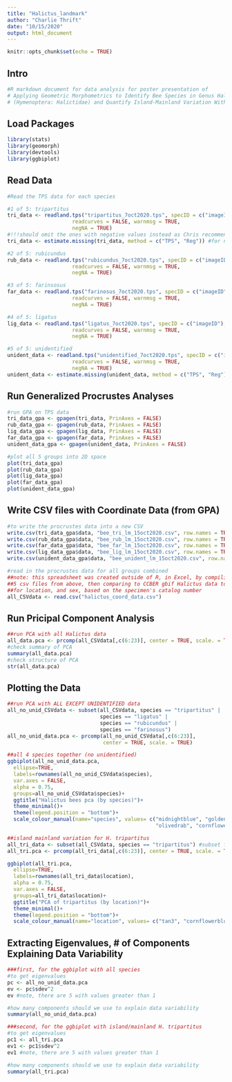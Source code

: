 ```yaml
---
title: "Halictus_landmark"
author: "Charlie Thrift"
date: "10/15/2020"
output: html_document
---
```


```r
knitr::opts_chunk$set(echo = TRUE)
```

## Intro
```r
#R markdown document for data analysis for poster presentation of 
# Applying Geometric Morphometrics to Identify Bee Species in Genus Halictus 
# (Hymenoptera: Halictidae) and Quantify Island-Mainland Variation Within Species

```

## Load Packages
```r
library(stats)
library(geomorph)
library(devtools)
library(ggbiplot)
```

## Read Data
```r
#Read the TPS data for each species

#1 of 5: tripartitus
tri_data <- readland.tps("tripartitus_7oct2020.tps", specID = c("imageID"), 
                     readcurves = FALSE, warnmsg = TRUE,
                     negNA = TRUE) 
#!!!should omit the ones with negative values instead as Chris recommends!!!
tri_data <- estimate.missing(tri_data, method = c("TPS", "Reg")) #for now, won't run unless do this though

#2 of 5: rubicundus
rub_data <- readland.tps("rubicundus_7oct2020.tps", specID = c("imageID"), 
                     readcurves = FALSE, warnmsg = TRUE,
                     negNA = TRUE)

#3 of 5: farinsosus
far_data <- readland.tps("farinosus_7oct2020.tps", specID = c("imageID"), 
                     readcurves = FALSE, warnmsg = TRUE,
                     negNA = TRUE)

#4 of 5: ligatus
lig_data <- readland.tps("ligatus_7oct2020.tps", specID = c("imageID"), 
                     readcurves = FALSE, warnmsg = TRUE,
                     negNA = TRUE)

#5 of 5: unidentified
unident_data <- readland.tps("unidentified_7oct2020.tps", specID = c("imageID"), 
                     readcurves = FALSE, warnmsg = TRUE,
                     negNA = TRUE)
unident_data <- estimate.missing(unident_data, method = c("TPS", "Reg"))
```

## Run Generalized Procrustes Analyses
```r
#run GPA on TPS data
tri_data_gpa <- gpagen(tri_data, PrinAxes = FALSE)
rub_data_gpa <- gpagen(rub_data, PrinAxes = FALSE)
lig_data_gpa <- gpagen(lig_data, PrinAxes = FALSE)
far_data_gpa <- gpagen(far_data, PrinAxes = FALSE)
unident_data_gpa <- gpagen(unident_data, PrinAxes = FALSE)

#plot all 5 groups into 2D space
plot(tri_data_gpa)
plot(rub_data_gpa)
plot(lig_data_gpa)
plot(far_data_gpa)
plot(unident_data_gpa)
```

## Write CSV files with Coordinate Data (from GPA)
```r
#to write the procrustes data into a new CSV
write.csv(tri_data_gpa$data, "bee_tri_lm_15oct2020.csv", row.names = TRUE)
write.csv(rub_data_gpa$data, "bee_rub_lm_15oct2020.csv", row.names = TRUE)
write.csv(far_data_gpa$data, "bee_far_lm_15oct2020.csv", row.names = TRUE)
write.csv(lig_data_gpa$data, "bee_lig_lm_15oct2020.csv", row.names = TRUE)
write.csv(unident_data_gpa$data, "bee_unident_lm_15oct2020.csv", row.names = TRUE)

#read in the procrustes data for all groups combined
##note: this spreadsheet was created outside of R, in Excel, by compiling the 
##5 csv files from above, then comparing to CCBER gbif Halictus data to add columns
##for location, and sex, based on the specimen's catalog number
all_CSVdata <- read.csv("halictus_coord_data.csv")
```

## Run Pricipal Component Analysis
```r
##run PCA with all Halictus data
all_data.pca <- prcomp(all_CSVdata[,c(6:23)], center = TRUE, scale. = TRUE)
#check summary of PCA
summary(all_data.pca)
#check structure of PCA
str(all_data.pca)
```

## Plotting the Data
```r
##run PCA with ALL EXCEPT UNIDENTIFIED data
all_no_unid_CSVdata <- subset(all_CSVdata, species == "tripartitus" |
                              species == "ligatus" | 
                              species == "rubicundus" |
                              species == "farinosus") 
all_no_unid_data.pca <- prcomp(all_no_unid_CSVdata[,c(6:23)], 
                               center = TRUE, scale. = TRUE)

##all 4 species together (no unidentified)
ggbiplot(all_no_unid_data.pca,
  ellipse=TRUE,  
  labels=rownames(all_no_unid_CSVdata$species), 
  var.axes = FALSE, 
  alpha = 0.75,
  groups=all_no_unid_CSVdata$species)+
  ggtitle("Halictus bees pca (by species)")+ 
  theme_minimal()+
  theme(legend.position = "bottom")+
  scale_colour_manual(name="species", values= c("midnightblue", "goldenrod",
                                                "olivedrab", "cornflowerblue"))

##island mainland variation for H. tripartitus
all_tri_data <- subset(all_CSVdata, species == "tripartitus") #subset for tri
all_tri.pca <- prcomp(all_tri_data[,c(6:23)], center = TRUE, scale. = TRUE) #pca for tri

ggbiplot(all_tri.pca,
  ellipse=TRUE,  
  labels=rownames(all_tri_data$location), 
  alpha = 0.75,
  var.axes = FALSE,
  groups=all_tri_data$location)+
  ggtitle("PCA of tripartitus (by location)")+ 
  theme_minimal()+ 
  theme(legend.position = "bottom")+
  scale_colour_manual(name="location", values= c("tan3", "cornflowerblue"))
```

## Extracting Eigenvalues, # of Components Explaining Data Variability
```r
###first, for the ggbiplot with all species
#to get eigenvalues
pc <- all_no_unid_data.pca
ev <- pc$sdev^2
ev #note, there are 5 with values greater than 1

#how many components should we use to explain data variability
summary(all_no_unid_data.pca)

###second, for the ggbiplot with island/mainland H. tripartitus
#to get eigenvalues
pc1 <- all_tri.pca
ev1 <- pc1$sdev^2
ev1 #note, there are 5 with values greater than 1

#how many components should we use to explain data variability
summary(all_tri.pca)
```
